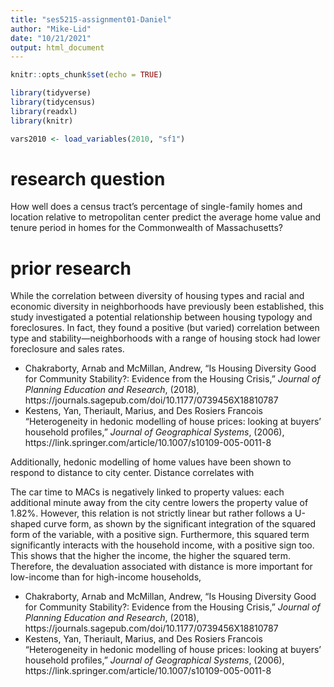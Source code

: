```yaml
---
title: "ses5215-assignment01-Daniel"
author: "Mike-Lid"
date: "10/21/2021"
output: html_document
---
```


```r
knitr::opts_chunk$set(echo = TRUE)
```

```r
library(tidyverse)
library(tidycensus)
library(readxl)
library(knitr)
```

```r
vars2010 <- load_variables(2010, "sf1")
```

# research question
How well does a census tract’s percentage of single-family homes and location relative to metropolitan center predict the average home value and tenure period in homes for the Commonwealth of Massachusetts?

# prior research
While the correlation between diversity of housing types and racial and economic diversity in 	neighborhoods have previously been established, this study investigated a potential 		relationship between housing typology and foreclosures. In fact, they found a positive 
(but varied) correlation between type and stability—neighborhoods with a range of housing stock had lower foreclosure and sales rates.

- Chakraborty, Arnab and McMillan, Andrew, “Is Housing Diversity Good for Community Stability?: Evidence from the Housing Crisis,” *Journal of Planning Education and Research*, (2018), https://journals.sagepub.com/doi/10.1177/0739456X18810787 
- Kestens, Yan,  Theriault, Marius, and Des Rosiers  Francois "Heterogeneity in hedonic modelling of house
prices: looking at buyers’ household profiles," *Journal of Geographical Systems*, (2006), https://link.springer.com/article/10.1007/s10109-005-0011-8


Additionally, hedonic modelling of home values have been shown to respond to distance to city center. Distance  correlates with 



The car time to
MACs is negatively linked to property values: each additional minute away
from the city centre lowers the property value of 1.82%. However, this
relation is not strictly linear but rather follows a U-shaped curve form, as
shown by the significant integration of the squared form of the variable, with
a positive sign. Furthermore, this squared term significantly interacts with
the household income, with a positive sign too. This shows that the higher
the income, the higher the squared term. Therefore, the devaluation associated with distance is more important for low-income than for high-income
households,


- Chakraborty, Arnab and McMillan, Andrew, “Is Housing Diversity Good for Community Stability?: Evidence from the Housing Crisis,” *Journal of Planning Education and Research*, (2018), https://journals.sagepub.com/doi/10.1177/0739456X18810787
- Kestens, Yan,  Theriault, Marius, and Des Rosiers  Francois "Heterogeneity in hedonic modelling of house
prices: looking at buyers’ household profiles," *Journal of Geographical Systems*, (2006), https://link.springer.com/article/10.1007/s10109-005-0011-8